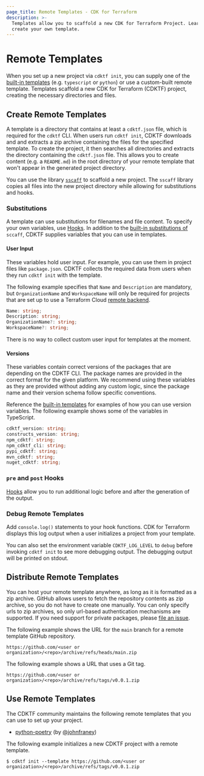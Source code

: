 ```yaml
---
page_title: Remote Templates - CDK for Terraform
description: >-
  Templates allow you to scaffold a new CDK for Terraform Project. Learn to
  create your own template.
---
```


# Remote Templates

When you set up a new project via `cdktf init`, you can supply one of the [built-in templates](https://github.com/hashicorp-broken-link/terraform-cdk/tree/main/packages/cdktf-cli/templates) (e.g. `typescript` or `python`) or use a custom-built remote template. Templates scaffold a new CDK for Terraform (CDKTF) project, creating the necessary directories and files.

## Create Remote Templates

A template is a directory that contains at least a `cdktf.json` file, which is required for the `cdktf` CLI. When users run `cdktf init`, CDKTF downloads and and extracts a zip archive containing the files for the specified template. To create the project, it then searches all directories and extracts the directory containing the `cdktf.json` file. This allows you to create content (e.g. a `README.md`) in the root directory of your remote template that won't appear in the generated project directory.

You can use the library [`sscaff`](https://github.com/awslabs/node-sscaff) to scaffold a new project. The `sscaff` library copies all files into the new project directory while allowing for substitutions and hooks.

### Substitutions

A template can use substitutions for filenames and file content. To specify your own variables, use [Hooks](#pre-and-post-hooks). In addition to the [built-in substitutions of](https://github.com/awslabs/node-sscaff#built-in-substitutions) `sccaff`, CDKTF supplies variables that you can use in templates.

#### User Input

These variables hold user input. For example, you can use them in project files like `package.json`. CDKTF collects the required data from users when they run `cdktf init` with the template.

The following example specifies that `Name` and `Description` are mandatory, but `OrganizationName` and `WorkspaceName` will only be required for projects that are set up to use a Terraform Cloud [remote backend](/cdktf/concepts/remote-backends).

```typescript
Name: string;
Description: string;
OrganizationName?: string;
WorkspaceName?: string;
```

There is no way to collect custom user input for templates at the moment.

#### Versions

These variables contain correct versions of the packages that are depending on the CDKTF CLI. The package names are provided in the correct format for the given platform. We recommend using these variables as they are provided without adding any custom logic, since the package name and their version schema follow specific conventions.

Reference the [built-in templates](https://github.com/hashicorp-broken-link/terraform-cdk/tree/main/packages/cdktf-cli/templates) for examples of how you can use version variables. The following example shows some of the variables in TypeScript.

```typescript
cdktf_version: string;
constructs_version: string;
npm_cdktf: string;
npm_cdktf_cli: string;
pypi_cdktf: string;
mvn_cdktf: string;
nuget_cdktf: string;
```

### `pre` and `post` Hooks

[Hooks](https://github.com/awslabs/node-sscaff#hooks) allow you to run additional logic before and after the generation of the output.

### Debug Remote Templates

Add `console.log()` statements to your hook functions. CDK for Terraform displays this log output when a user initializes a project from your template.

You can also set the environment variable `CDKTF_LOG_LEVEL` to `debug` before invoking `cdktf init` to see more debugging output. The debugging output will be printed on stdout.

## Distribute Remote Templates

You can host your remote template anywhere, as long as it is formatted as a zip archive. GitHub allows users to fetch the repository contents as zip archive, so you do not have to create one manually. You can only specify urls to zip archives, so only url-based authentication mechanisms are supported. If you need support for private packages, please [file an issue](https://github.com/hashicorp-broken-link/terraform-cdk/issues/new?labels=enhancement%2C+new&template=feature-request.md).

The following example shows the URL for the `main` branch for a remote template GitHub repository.

`https://github.com/<user or organization>/<repo>/archive/refs/heads/main.zip`

The following example shows a URL that uses a Git tag.

`https://github.com/<user or organization>/<repo>/archive/refs/tags/v0.0.1.zip`

## Use Remote Templates

The CDKTF community maintains the following remote templates that you can use to set up your project.

- [python-poetry](https://github.com/johnfraney/cdktf-remote-template-python-poetry) (by [@johnfraney](https://github.com/johnfraney))

The following example initializes a new CDKTF project with a remote template.

```
$ cdktf init --template https://github.com/<user or organization>/<repo>/archive/refs/tags/v0.0.1.zip
```
